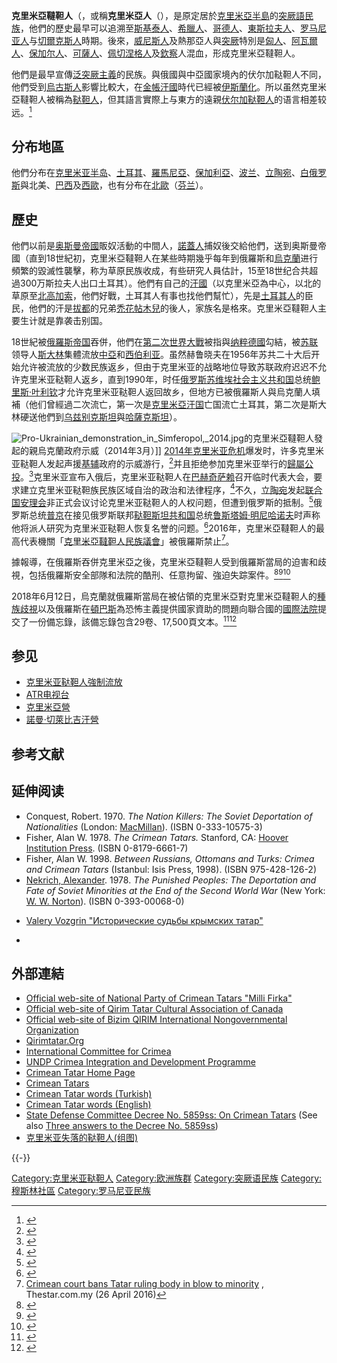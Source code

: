 {{NoteTA|G1=地名|G2=PP}}
{{Infobox Ethnic group|
|group    = 克里米亞韃靼人<br />{{lang|crh|Къырымтартарлар}}<br />{{lang|crh|Qırımtatarlar}}
| flag             = Flag of the Crimean Tatar people.svg
| flag_caption     = 克里米亞韃靼人的旗幟
|image    = [[File:Hıdırellez_in_Crimea_11.jpg|250px]]
|caption  = 身著傳統服飾的克里米亞韃靼人
|poptime  = 約500,000-2,000,000
|region1  = {{flag|Republic of Crimea}}<br />
|pop1     = 24.82萬<ref>{{cite web|url=http://www.ukrcensus.gov.ua/eng/results/general/nationality|title=Results / General results of the census / National composition of population|accessdate=2007-08-05|work=Ukrainian Census (2001)|date=December 5, 2001|deadurl=yes|archiveurl=https://web.archive.org/web/20041031064500/http://www.ukrcensus.gov.ua/eng/results/general/nationality|archivedate=2004-10-31}}</ref>
|region2  = {{UZB}}
|pop2     = 15萬
|region3  = {{TUR}}
|pop3     = 5萬
|region4  = {{ROM}}
|pop4     = 2.4萬
|ref4     = <ref>{{cite web|url=http://mimmc.ro/info_util/formulare_1294/|title=Recensamant Romania 2002|accessdate=2007-08-05|date=|year=2002|work=Agentia Nationala pentru Intreprinderi Mici si Mijlocii|language=ro|deadurl=yes|archiveurl=https://web.archive.org/web/20070513211550/http://mimmc.ro/info_util/formulare_1294/|archivedate=2007-05-13}}</ref>
|rels     = [[伊斯蘭教|伊斯蘭教]][[遜尼派|遜尼派]]
|langs    = [[克里米亞韃靼語|克里米亞韃靼語]]
|related  = 其他[[突厥|突厥民族]]、[[哥特人|哥特人]] 
}}
{{Crimean Tatars}}
'''克里米亞韃靼人'''（{{lang-crh|{{lang|crh-Latn|qırımtatarlar}}，{{lang|crh-Cyrl|къырымтатарлар}}}}，或稱'''克里米亞人'''（{{lang-crh|{{lang|crh-Latn|qırımlar}}，{{lang|crh-Cyrl|къырымлар}}}}），是原定居於[[克里米亞半島|克里米亞半島]]的[[突厥語族|突厥語民族]]，他們的歷史最早可以追溯至[[斯基泰人|斯基泰人]]、[[希臘人|希臘人]]、[[哥德人|哥德人]]、[[東斯拉夫人|東斯拉夫人]]、[[罗马尼亚人|罗马尼亚人]]与[[切爾克斯人|切爾克斯人]]時期。後來，[[威尼斯人|威尼斯人]]及熱那亞人與[[突厥|突厥]]特別是[[匈人|匈人]]、[[阿瓦爾人|阿瓦爾人]]、[[保加尔人|保加尔人]]、[[可薩人|可薩人]]、[[佩切涅格人|佩切涅格人]]及[[欽察|欽察]]人混血，形成克里米亞韃靼人。

他們是最早宣傳[[泛突厥主義|泛突厥主義]]的民族。與俄國與中亞國家境內的伏尔加鞑靼人不同，他們受到[[烏古斯人|烏古斯人]]影響比較大，在[[金帳汗國|金帳汗國]]時代已經被[[伊斯蘭化|伊斯蘭化]]。所以虽然克里米亞韃靼人被稱為[[鞑靼人|鞑靼人]]，但其語言實際上与東方的遠親[[伏尔加鞑靼人|伏尔加鞑靼人]]的语言相差较远。<ref>{{Cite web|title=克里米亞和烏克蘭的原住民族|url=https://iptip.wordpress.com/2014/03/14/%e5%85%8b%e9%87%8c%e7%b1%b3%e4%ba%9e%e5%92%8c%e7%83%8f%e5%85%8b%e8%98%ad%e7%9a%84%e5%8e%9f%e4%bd%8f%e6%b0%91%e6%97%8f/|accessdate=2019-12-29|date=2014-03-14|last=jinumu|work=臺灣原住民族國際訊息平台(IPTIP)|language=zh-TW|archive-date=2020-12-13|archive-url=https://web.archive.org/web/20201213215806/https://iptip.wordpress.com/2014/03/14/%E5%85%8B%E9%87%8C%E7%B1%B3%E4%BA%9E%E5%92%8C%E7%83%8F%E5%85%8B%E8%98%AD%E7%9A%84%E5%8E%9F%E4%BD%8F%E6%B0%91%E6%97%8F/|dead-url=no}}</ref>

== 分布地區 ==
他們分布在[[克里米亚半岛|克里米亚半岛]]、[[土耳其|土耳其]]、[[羅馬尼亞|羅馬尼亞]]、[[保加利亞|保加利亞]]、[[波兰|波兰]]、[[立陶宛|立陶宛]]、[[白俄罗斯|白俄罗斯]]與北美、[[巴西|巴西]]及[[西歐|西歐]]，也有分布在[[北歐|北歐]]（[[芬兰|芬兰]]）。

== 歷史 ==
他們以前是[[奥斯曼帝國|奥斯曼帝國]]販奴活動的中間人，[[諾蓋人|諾蓋人]]捕奴後交給他們，送到奥斯曼帝國（直到18世紀初，克里米亞韃靼人在某些時期幾乎每年到俄羅斯和[[烏克蘭|烏克蘭]]进行頻繁的毀滅性襲擊，称为草原民族收成，有些研究人員估計，15至18世纪合共超過300万斯拉夫人出口土耳其）。他們有自己的[[汗國|汗國]]（以克里米亞為中心，以北的草原至[[北高加索|北高加索]]，他們好戰，土耳其人有事也找他們幫忙），先是[[土耳其人|土耳其人]]的臣民，他們的汗是[[拔都|拔都]]的兄弟[[禿花帖木兒|禿花帖木兒]]的後人，家族名是格來。克里米亞韃靼人主要生计就是靠袭击别国。

18世紀被[[俄羅斯帝国|俄羅斯帝国]]吞併，他們在[[第二次世界大戰|第二次世界大戰]]被指與[[纳粹德國|纳粹德國]]勾結，被[[苏联|苏联]]领导人[[斯大林|斯大林]]集體流放[[中亞|中亞]]和[[西伯利亚|西伯利亚]]。虽然赫鲁晓夫在1956年苏共二十大后开始允许被流放的少数民族返乡，但由于克里米亚的战略地位导致苏联政府迟迟不允许克里米亚鞑靼人返乡，直到1990年，时任[[俄罗斯苏维埃社会主义共和国|俄罗斯苏维埃社会主义共和国]]总统[[鲍里斯·叶利钦|鲍里斯·叶利钦]]才允许克里米亚鞑靼人返回故乡，但地方已被俄羅斯人與烏克蘭人填補（他们曾經過二次流亡，第一次是[[克里米亞汗国|克里米亞汗国]]亡国流亡土耳其，第二次是斯大林硬送他們到[[乌兹别克斯坦|乌兹别克斯坦]]與[[哈薩克斯坦|哈薩克斯坦]]）。

[[File:Pro-Ukrainian_demonstration_in_Simferopol,_2014.jpg|thumb]]的克里米亞韃靼人發起的親烏克蘭政府示威（2014年3月）]]
[[2014年克里米亚危机|2014年克里米亚危机]]爆发时，许多克里米亚鞑靼人发起声援[[基辅|基辅]]政府的示威游行，<ref>{{cite news |title=克里米亚鞑靼人发起声援基辅政府示威 反对加入俄罗斯 |url=http://www.chinanews.com/tp/hd2011/2014/03-10/318201.shtml |language=zh-cn |publisher=中国新闻网 |date=2014-03-10 |accessdate=2014-04-04 |archive-date=2020-12-07 |archive-url=https://web.archive.org/web/20201207043434/http://www.chinanews.com/tp/hd2011/2014/03-10/318201.shtml |dead-url=no }}</ref>并且拒绝参加克里米亚举行的[[2014年克里米亞歸屬公投|歸屬公投]]。<ref>{{cite news |title=克里米亚鞑靼人领袖：谁也得罪不起 只能不投票 |url=http://world.huanqiu.com/exclusive/2014-03/4911369.html |language=zh-cn |publisher=环球网 |date=2014-03-18 |accessdate=2014-04-04 |archive-date=2019-05-12 |archive-url=https://web.archive.org/web/20190512050429/http://world.huanqiu.com/exclusive/2014-03/4911369.html |dead-url=no }}</ref>克里米亚宣布入俄后，克里米亚鞑靼人在[[巴赫奇萨赖|巴赫奇萨赖]]召开临时代表大会，要求建立克里米亚鞑靼族民族区域自治的政治和法律程序，<ref>{{cite news |title=克里米亚鞑靼人召开临时大会 寻求民族区域自治 |url=http://gb.cri.cn/42071/2014/03/31/7551s4485952.htm |language=zh-cn |publisher=国际在线 |date=2014-03-31 |accessdate=2014-04-04 |archive-date=2016-08-16 |archive-url=https://web.archive.org/web/20160816125237/http://gb.cri.cn/42071/2014/03/31/7551s4485952.htm |dead-url=no }}</ref>不久，[[立陶宛|立陶宛]]发起[[联合国安理会|联合国安理会]]非正式会议讨论克里米亚鞑靼人的人权问题，但遭到俄罗斯的抵制。<ref>{{cite news |title=外媒：俄抵制安理会讨论克里米亚鞑靼人人权 |url=http://world.cankaoxiaoxi.com/2014/0402/369663.shtml |language=zh-cn |publisher=参考消息网 |date=2014-04-02 |accessdate=2014-04-04 |archive-date=2020-12-12 |archive-url=https://web.archive.org/web/20201212005306/http://world.cankaoxiaoxi.com/2014/0402/369663.shtml |dead-url=no }}</ref>俄罗斯总统[[普京|普京]]在接见俄罗斯联邦[[鞑靼斯坦共和国|鞑靼斯坦共和国]]总统[[鲁斯塔姆·明尼哈诺夫|鲁斯塔姆·明尼哈诺夫]]时声称他将派人研究为克里米亚鞑靼人恢复名誉的问题。<ref>{{cite news |title=普京示意解决克里米亚鞑靼人名誉问题 |url=http://world.people.com.cn/GB/n/2014/0401/c42356-24797682.html |language=zh-cn |publisher=人民网 |date=2014-04-01 |accessdate=2014-04-04 |archive-date=2020-11-01 |archive-url=https://web.archive.org/web/20201101211854/http://world.people.com.cn/GB/n/2014/0401/c42356-24797682.html |dead-url=no }}</ref>2016年，克里米亞韃靼人的最高代表機關「[[克里米亞韃靼人民族議會|克里米亞韃靼人民族議會]]」被俄羅斯禁止<ref name="MCTPb26416">[http://www.thestar.com.my/news/world/2016/04/26/crimean-court-bans-tatar-ruling-body-in-blow-to-minority/ Crimean court bans Tatar ruling body in blow to minority] {{Wayback|url=http://www.thestar.com.my/news/world/2016/04/26/crimean-court-bans-tatar-ruling-body-in-blow-to-minority/ |date=20200818131228 }}, Thestar.com.my (26 April 2016)</ref>。

據報導，在俄羅斯吞併克里米亞之後，克里米亞韃靼人受到俄羅斯當局的迫害和歧視，包括俄羅斯安全部隊和法院的酷刑、任意拘留、強迫失踪案件。<ref name="urlCrimea: Persecution of Crimean Tatars Intensifies | Human Rights Watch">{{cite web |url=https://www.hrw.org/news/2017/11/14/crimea-persecution-crimean-tatars-intensifies |title=Crimea: Persecution of Crimean Tatars Intensifies | Human Rights Watch |date=14 November 2017 |access-date=2022-03-11 |archive-date=2018-08-03 |archive-url=https://web.archive.org/web/20180803233824/https://www.hrw.org/news/2017/11/14/crimea-persecution-crimean-tatars-intensifies }}</ref><ref name="urlUN documents torture and arrests of Crimean Tatars by Russia - 12.12.2017 14:44 – Ukrinform News">{{cite web |url=https://www.ukrinform.net/rubric-society/2362880-un-documents-torture-and-arrests-of-crimean-tatars-by-russia.html |title=UN documents torture and arrests of Crimean Tatars by Russia – 12.12.2017 14:44 — Ukrinform News |access-date=2022-03-11 |archive-date=2022-04-08 |archive-url=https://web.archive.org/web/20220408062427/https://www.ukrinform.net/rubric-society/2362880-un-documents-torture-and-arrests-of-crimean-tatars-by-russia.html }}</ref><ref>{{Cite news|url=https://www.independent.co.uk/news/world/europe/russia-ukraine-crimea-putin-human-rights-abuses-un-accusations-claims-a7421406.html|title=UN accuses Russia of multiple human rights abuses|date=16 November 2016|work=The Independent|access-date=21 June 2017|language=en-GB|archive-date=2022-03-31|archive-url=https://web.archive.org/web/20220331091200/https://www.independent.co.uk/news/world/europe/russia-ukraine-crimea-putin-human-rights-abuses-un-accusations-claims-a7421406.html}}</ref>

2018年6月12日，烏克蘭就俄羅斯當局在被佔領的克里米亞對克里米亞韃靼人的[[種族歧視|種族歧視]]以及俄羅斯在[[頓巴斯|頓巴斯]]為恐怖主義提供國家資助的問題向聯合國的[[國際法院|國際法院]]提交了一份備忘錄，該備忘錄包含29卷、17,500頁文本。<ref name="urlUAWire - Ukraine files memorandum with UN Court of Justice containing evidence of Russias involvement in financing of terrorism">{{cite web |url=https://uawire.org/ukraine-files-memorandum-with-un-court-containing-evidence-of-russia-involvement-in-financing-terrorism |title=UAWire – Ukraine files memorandum with UN Court of Justice containing evidence of Russia's involvement in 'financing of terrorism' |access-date=2022-03-11 |archive-date=2022-03-31 |archive-url=https://web.archive.org/web/20220331091209/https://uawire.org/ukraine-files-memorandum-with-un-court-containing-evidence-of-russia-involvement-in-financing-terrorism }}</ref><ref name="urlUkraine submits to ICJ evidence of Russian crimes in Crimea, Donbas | UNIAN">{{cite web |url=https://www.unian.info/politics/10149827-ukraine-submits-to-icj-evidence-of-russian-crimes-in-crimea-donbas.html |title=Ukraine submits to ICJ evidence of Russian crimes in Crimea, Donbas | UNIAN |access-date=2022-03-11 |archive-date=2022-03-31 |archive-url=https://web.archive.org/web/20220331091202/https://www.unian.info/politics/10149827-ukraine-submits-to-icj-evidence-of-russian-crimes-in-crimea-donbas.html }}</ref>

== 参见 ==
* [[克里米亚鞑靼人強制流放|克里米亚鞑靼人強制流放]]
* [[ATR_(电视频道)|ATR电视台]]
* [[克里米亞營|克里米亞營]]
* [[諾曼·切萊比吉汗營|諾曼·切萊比吉汗營]]

== 参考文献 ==
{{reflist}}  

==延伸阅读==

* Conquest, Robert. 1970. ''The Nation Killers: The Soviet Deportation of Nationalities'' (London: [[MacMillan|MacMillan]]). (ISBN 0-333-10575-3)
* Fisher, Alan W. 1978. ''The Crimean Tatars.'' Stanford, CA: [[Hoover_Institution_Press|Hoover Institution Press]]. (ISBN 0-8179-6661-7)
* Fisher, Alan W. 1998. ''Between Russians, Ottomans and Turks: Crimea and Crimean Tatars'' (Istanbul: Isis Press, 1998). (ISBN 975-428-126-2)
* [[Alexander_Nekrich|Nekrich, Alexander]]. 1978. ''The Punished Peoples: The Deportation and Fate of Soviet Minorities at the End of the Second World War'' (New York: [[W._W._Norton|W. W. Norton]]). (ISBN 0-393-00068-0)
* {{ru icon}} [https://web.archive.org/web/20040610164304/http://tavrika.by.ru/books/vozgrin_ists/html/index.htm Valery Vozgrin "Исторические судьбы крымских татар"]
* {{cite journal
 | quotes = 
 | last = Uehling
 | first = Greta
 | authorlink = 
 | coauthors = 
 | title = Squatting, self-immolation, and the repatriation of Crimean Tatars
 | journal = [[Nationalities_Papers|Nationalities Papers]]
 | volume = 28
 | issue = 2
 | pages = 317–341
 | doi = 10.1080/713687470
 | id = 
 | url = https://archive.org/details/sim_nationalities-papers_2000-06_28_2/page/317
 | language = 
 | format = 
 | accessdate = 
 | laysummary = 
 | laysource = 
 | laydate = 
 | quote = 
 |date=June 2000}}
{{refend}}

== 外部連結 ==
{{refbegin}}
* [http://www.milli-firka.org/?lg=en Official web-site of National Party of Crimean Tatars "Milli Firka"]{{Wayback|url=http://www.milli-firka.org/?lg=en |date=20100129072230 }}
* [http://www.tatarworld.com/ Official web-site of Qirim Tatar Cultural Association of Canada]{{Wayback|url=http://www.tatarworld.com/ |date=20150423161338 }}
* [https://web.archive.org/web/20080601200753/http://www.bizimqirim.org/ Official web-site of Bizim QIRIM International Nongovernmental Organization]
* [http://www.qirimtatar.org/ Qirimtatar.Org] {{Wayback|url=http://www.qirimtatar.org/ |date=20201212010228 }}
* [http://www.iccrimea.org International Committee for Crimea]{{Wayback|url=http://www.iccrimea.org/ |date=20110319091632 }}
* [https://web.archive.org/web/20050204232423/http://www.undp.crimea.ua/ UNDP Crimea Integration and Development Programme]
* [http://www.euronet.nl/users/sota/krimtatar.html Crimean Tatar Home Page]{{Wayback|url=http://www.euronet.nl/users/sota/krimtatar.html |date=20060615205531 }}
* [https://web.archive.org/web/20050324020336/http://unpo.org/member.php?arg=20 Crimean Tatars]
* [http://tr.wiktionary.org/wiki/Kategori:K%C4%B1r%C4%B1m_Tatarca_s%C3%B6zc%C3%BCkler Crimean Tatar words (Turkish)] {{Wayback|url=http://tr.wiktionary.org/wiki/Kategori:K%C4%B1r%C4%B1m_Tatarca_s%C3%B6zc%C3%BCkler |date=20201120050923 }}
* [http://en.wiktionary.org/wiki/Category:Crimean_Tatar_language Crimean Tatar words (English)] {{Wayback|url=http://en.wiktionary.org/wiki/Category:Crimean_Tatar_language |date=20201212000630 }}
* [[wikisource:State_Defense_Committee_Decree_No._5859ss|State Defense Committee Decree No. 5859ss: On Crimean Tatars]] (See also [http://www.euronet.nl/users/sota/tatardep2.html Three answers to the Decree No. 5859ss]{{Wayback|url=http://www.euronet.nl/users/sota/tatardep2.html |date=20090211130849 }})
* [https://web.archive.org/web/20140407084601/http://news.163.com/14/0402/02/9OPT4SVF00014Q4P.html 克里米亚失落的鞑靼人(组图)]
{{refend}}
{{-}}

{{突厥語民族}}
{{俄羅斯民族}}
{{Crimea topics}}
{{UNPO}}
{{European Muslims}}

{{Authority control}}
[[Category:克里米亚鞑靼人|Category:克里米亚鞑靼人]]
[[Category:欧洲族群|Category:欧洲族群]]
[[Category:突厥语民族|Category:突厥语民族]]
[[Category:穆斯林社區|Category:穆斯林社區]]
[[Category:罗马尼亚民族|Category:罗马尼亚民族]]